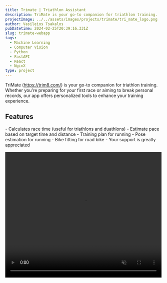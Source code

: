 ```yaml
---
title: Trimate | Triathlon Assistant
description: TriMate is your go-to companion for triathlon training.
projectImage: ../../assets/images/projects/trimate/tri_mate_logo.png
author: Vasileios Tsakalos
pubDatetime: 2024-02-25T20:39:16.331Z
slug: trimate-webapp
tags:
  - Machine Learning
  - Computer Vision
  - Python
  - FastAPI 
  - React
  - NginX
type: project
---
```




TriMate (https://trim8.com/) is your go-to companion for triathlon training. 
Whether you're preparing for your first race or aiming to break 
personal records, our app offers personalized tools to enhance 
your training experience.

## Features
<div class="grid-2">
- Calculates race time (useful for triathlons and duathlons)
- Estimate pace based on target time and distance
- Training plan for running
- Pose estimation for running
- Bike fitting for road bike
- <LinkButton href="/about">Your support is greatly appreciated</LinkButton>

<video style="margin: auto;"
  title="Trimate demo"
  width="500" 
  height="400" 
  autoplay
  muted
  loop
  controls
  playsinline>
  <source src="https://github.com/VasTsak/discrete_math/blob/main/trimate_walkthrough.mp4?raw=true" type="video/mp4"/>
</video>
</div>